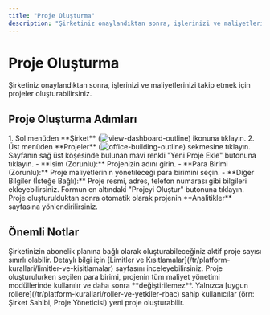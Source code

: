 ```yaml
---
title: "Proje Oluşturma"
description: "Şirketiniz onaylandıktan sonra, işlerinizi ve maliyetlerinizi takip etmek için projeler oluşturabilirsiniz."
---
```


# Proje Oluşturma

Şirketiniz onaylandıktan sonra, işlerinizi ve maliyetlerinizi takip etmek için projeler oluşturabilirsiniz.

## Proje Oluşturma Adımları

<Steps>
  <Step title="Proje Listesine Gidin">
    1. Sol menüden **Şirket** (<img src="/icons/view-dashboard-outline.svg" alt="view-dashboard-outline" className="inline align-middle dark:invert" style={{width: '16px', height: '16px', margin: 0}} />) ikonuna tıklayın.
    2. Üst menüden **Projeler** (<img src="/icons/office-building-outline.svg" alt="office-building-outline" className="inline align-middle dark:invert" style={{width: '16px', height: '16px', margin: 0}} />) sekmesine tıklayın.
  </Step>
  <Step title="Yeni Proje Formunu Açın">
    Sayfanın sağ üst köşesinde bulunan mavi renkli "Yeni Proje Ekle" butonuna tıklayın.
  </Step>
  <Step title="Proje Bilgilerini Doldurun">
    - **İsim (Zorunlu):** Projenizin adını girin.
    - **Para Birimi (Zorunlu):** Proje maliyetlerinin yönetileceği para birimini seçin.
    - **Diğer Bilgiler (İsteğe Bağlı):** Proje resmi, adres, telefon numarası gibi bilgileri ekleyebilirsiniz.
  </Step>
  <Step title="Projeyi Oluşturun">
    Formun en altındaki "Projeyi Oluştur" butonuna tıklayın. Proje oluşturulduktan sonra otomatik olarak projenin **Analitikler** sayfasına yönlendirilirsiniz.
  </Step>
</Steps>

## Önemli Notlar

<AccordionGroup>
  <Accordion title="Proje Limiti">
    Şirketinizin abonelik planına bağlı olarak oluşturabileceğiniz aktif proje sayısı sınırlı olabilir. Detaylı bilgi için [Limitler ve Kısıtlamalar](/tr/platform-kurallari/limitler-ve-kisitlamalar) sayfasını inceleyebilirsiniz.
  </Accordion>
  <Accordion title="Para Birimi">
    Proje oluşturulurken seçilen para birimi, projenin tüm maliyet yönetimi modüllerinde kullanılır ve daha sonra **değiştirilemez**.
  </Accordion>
  <Accordion title="Yetkilendirme">
    Yalnızca [uygun rollere](/tr/platform-kurallari/roller-ve-yetkiler-rbac) sahip kullanıcılar (örn: Şirket Sahibi, Proje Yöneticisi) yeni proje oluşturabilir.
  </Accordion>
</AccordionGroup>
